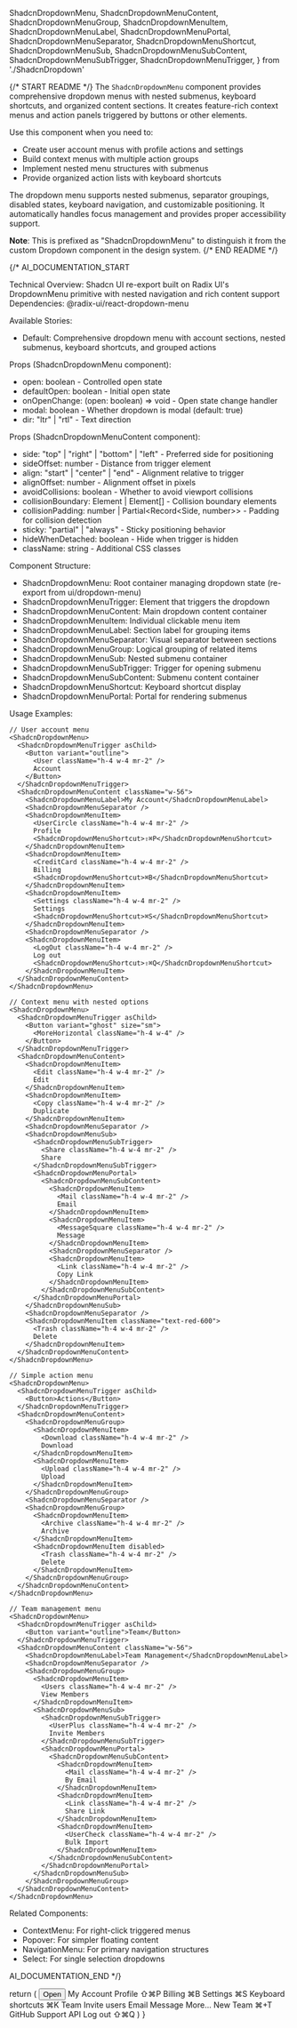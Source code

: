   ShadcnDropdownMenu,
  ShadcnDropdownMenuContent,
  ShadcnDropdownMenuGroup,
  ShadcnDropdownMenuItem,
  ShadcnDropdownMenuLabel,
  ShadcnDropdownMenuPortal,
  ShadcnDropdownMenuSeparator,
  ShadcnDropdownMenuShortcut,
  ShadcnDropdownMenuSub,
  ShadcnDropdownMenuSubContent,
  ShadcnDropdownMenuSubTrigger,
  ShadcnDropdownMenuTrigger,
} from './ShadcnDropdown'

{/* START README */}
The `ShadcnDropdownMenu` component provides comprehensive dropdown menus with nested submenus, keyboard shortcuts, and organized content sections. It creates feature-rich context menus and action panels triggered by buttons or other elements.

Use this component when you need to:

- Create user account menus with profile actions and settings
- Build context menus with multiple action groups
- Implement nested menu structures with submenus
- Provide organized action lists with keyboard shortcuts

The dropdown menu supports nested submenus, separator groupings, disabled states, keyboard navigation, and customizable positioning. It automatically handles focus management and provides proper accessibility support.

**Note**: This is prefixed as "ShadcnDropdownMenu" to distinguish it from the custom Dropdown component in the design system.
{/* END README */}

{/\*
AI_DOCUMENTATION_START

Technical Overview: Shadcn UI re-export built on Radix UI's DropdownMenu primitive with nested navigation and rich content support
Dependencies: @radix-ui/react-dropdown-menu

Available Stories:

- Default: Comprehensive dropdown menu with account sections, nested submenus, keyboard shortcuts, and grouped actions

Props (ShadcnDropdownMenu component):

- open: boolean - Controlled open state
- defaultOpen: boolean - Initial open state
- onOpenChange: (open: boolean) => void - Open state change handler
- modal: boolean - Whether dropdown is modal (default: true)
- dir: "ltr" | "rtl" - Text direction

Props (ShadcnDropdownMenuContent component):

- side: "top" | "right" | "bottom" | "left" - Preferred side for positioning
- sideOffset: number - Distance from trigger element
- align: "start" | "center" | "end" - Alignment relative to trigger
- alignOffset: number - Alignment offset in pixels
- avoidCollisions: boolean - Whether to avoid viewport collisions
- collisionBoundary: Element | Element[] - Collision boundary elements
- collisionPadding: number | Partial<Record<Side, number>> - Padding for collision detection
- sticky: "partial" | "always" - Sticky positioning behavior
- hideWhenDetached: boolean - Hide when trigger is hidden
- className: string - Additional CSS classes

Component Structure:

- ShadcnDropdownMenu: Root container managing dropdown state (re-export from ui/dropdown-menu)
- ShadcnDropdownMenuTrigger: Element that triggers the dropdown
- ShadcnDropdownMenuContent: Main dropdown content container
- ShadcnDropdownMenuItem: Individual clickable menu item
- ShadcnDropdownMenuLabel: Section label for grouping items
- ShadcnDropdownMenuSeparator: Visual separator between sections
- ShadcnDropdownMenuGroup: Logical grouping of related items
- ShadcnDropdownMenuSub: Nested submenu container
- ShadcnDropdownMenuSubTrigger: Trigger for opening submenu
- ShadcnDropdownMenuSubContent: Submenu content container
- ShadcnDropdownMenuShortcut: Keyboard shortcut display
- ShadcnDropdownMenuPortal: Portal for rendering submenus

Usage Examples:

```tsx
// User account menu
<ShadcnDropdownMenu>
  <ShadcnDropdownMenuTrigger asChild>
    <Button variant="outline">
      <User className="h-4 w-4 mr-2" />
      Account
    </Button>
  </ShadcnDropdownMenuTrigger>
  <ShadcnDropdownMenuContent className="w-56">
    <ShadcnDropdownMenuLabel>My Account</ShadcnDropdownMenuLabel>
    <ShadcnDropdownMenuSeparator />
    <ShadcnDropdownMenuItem>
      <UserCircle className="h-4 w-4 mr-2" />
      Profile
      <ShadcnDropdownMenuShortcut>⇧⌘P</ShadcnDropdownMenuShortcut>
    </ShadcnDropdownMenuItem>
    <ShadcnDropdownMenuItem>
      <CreditCard className="h-4 w-4 mr-2" />
      Billing
      <ShadcnDropdownMenuShortcut>⌘B</ShadcnDropdownMenuShortcut>
    </ShadcnDropdownMenuItem>
    <ShadcnDropdownMenuItem>
      <Settings className="h-4 w-4 mr-2" />
      Settings
      <ShadcnDropdownMenuShortcut>⌘S</ShadcnDropdownMenuShortcut>
    </ShadcnDropdownMenuItem>
    <ShadcnDropdownMenuSeparator />
    <ShadcnDropdownMenuItem>
      <LogOut className="h-4 w-4 mr-2" />
      Log out
      <ShadcnDropdownMenuShortcut>⇧⌘Q</ShadcnDropdownMenuShortcut>
    </ShadcnDropdownMenuItem>
  </ShadcnDropdownMenuContent>
</ShadcnDropdownMenu>

// Context menu with nested options
<ShadcnDropdownMenu>
  <ShadcnDropdownMenuTrigger asChild>
    <Button variant="ghost" size="sm">
      <MoreHorizontal className="h-4 w-4" />
    </Button>
  </ShadcnDropdownMenuTrigger>
  <ShadcnDropdownMenuContent>
    <ShadcnDropdownMenuItem>
      <Edit className="h-4 w-4 mr-2" />
      Edit
    </ShadcnDropdownMenuItem>
    <ShadcnDropdownMenuItem>
      <Copy className="h-4 w-4 mr-2" />
      Duplicate
    </ShadcnDropdownMenuItem>
    <ShadcnDropdownMenuSeparator />
    <ShadcnDropdownMenuSub>
      <ShadcnDropdownMenuSubTrigger>
        <Share className="h-4 w-4 mr-2" />
        Share
      </ShadcnDropdownMenuSubTrigger>
      <ShadcnDropdownMenuPortal>
        <ShadcnDropdownMenuSubContent>
          <ShadcnDropdownMenuItem>
            <Mail className="h-4 w-4 mr-2" />
            Email
          </ShadcnDropdownMenuItem>
          <ShadcnDropdownMenuItem>
            <MessageSquare className="h-4 w-4 mr-2" />
            Message
          </ShadcnDropdownMenuItem>
          <ShadcnDropdownMenuSeparator />
          <ShadcnDropdownMenuItem>
            <Link className="h-4 w-4 mr-2" />
            Copy Link
          </ShadcnDropdownMenuItem>
        </ShadcnDropdownMenuSubContent>
      </ShadcnDropdownMenuPortal>
    </ShadcnDropdownMenuSub>
    <ShadcnDropdownMenuSeparator />
    <ShadcnDropdownMenuItem className="text-red-600">
      <Trash className="h-4 w-4 mr-2" />
      Delete
    </ShadcnDropdownMenuItem>
  </ShadcnDropdownMenuContent>
</ShadcnDropdownMenu>

// Simple action menu
<ShadcnDropdownMenu>
  <ShadcnDropdownMenuTrigger asChild>
    <Button>Actions</Button>
  </ShadcnDropdownMenuTrigger>
  <ShadcnDropdownMenuContent>
    <ShadcnDropdownMenuGroup>
      <ShadcnDropdownMenuItem>
        <Download className="h-4 w-4 mr-2" />
        Download
      </ShadcnDropdownMenuItem>
      <ShadcnDropdownMenuItem>
        <Upload className="h-4 w-4 mr-2" />
        Upload
      </ShadcnDropdownMenuItem>
    </ShadcnDropdownMenuGroup>
    <ShadcnDropdownMenuSeparator />
    <ShadcnDropdownMenuGroup>
      <ShadcnDropdownMenuItem>
        <Archive className="h-4 w-4 mr-2" />
        Archive
      </ShadcnDropdownMenuItem>
      <ShadcnDropdownMenuItem disabled>
        <Trash className="h-4 w-4 mr-2" />
        Delete
      </ShadcnDropdownMenuItem>
    </ShadcnDropdownMenuGroup>
  </ShadcnDropdownMenuContent>
</ShadcnDropdownMenu>

// Team management menu
<ShadcnDropdownMenu>
  <ShadcnDropdownMenuTrigger asChild>
    <Button variant="outline">Team</Button>
  </ShadcnDropdownMenuTrigger>
  <ShadcnDropdownMenuContent className="w-56">
    <ShadcnDropdownMenuLabel>Team Management</ShadcnDropdownMenuLabel>
    <ShadcnDropdownMenuSeparator />
    <ShadcnDropdownMenuGroup>
      <ShadcnDropdownMenuItem>
        <Users className="h-4 w-4 mr-2" />
        View Members
      </ShadcnDropdownMenuItem>
      <ShadcnDropdownMenuSub>
        <ShadcnDropdownMenuSubTrigger>
          <UserPlus className="h-4 w-4 mr-2" />
          Invite Members
        </ShadcnDropdownMenuSubTrigger>
        <ShadcnDropdownMenuPortal>
          <ShadcnDropdownMenuSubContent>
            <ShadcnDropdownMenuItem>
              <Mail className="h-4 w-4 mr-2" />
              By Email
            </ShadcnDropdownMenuItem>
            <ShadcnDropdownMenuItem>
              <Link className="h-4 w-4 mr-2" />
              Share Link
            </ShadcnDropdownMenuItem>
            <ShadcnDropdownMenuItem>
              <UserCheck className="h-4 w-4 mr-2" />
              Bulk Import
            </ShadcnDropdownMenuItem>
          </ShadcnDropdownMenuSubContent>
        </ShadcnDropdownMenuPortal>
      </ShadcnDropdownMenuSub>
    </ShadcnDropdownMenuGroup>
  </ShadcnDropdownMenuContent>
</ShadcnDropdownMenu>
```

Related Components:

- ContextMenu: For right-click triggered menus
- Popover: For simpler floating content
- NavigationMenu: For primary navigation structures
- Select: For single selection dropdowns

AI_DOCUMENTATION_END
\*/}

  return (
    <ShadcnDropdownMenu>
      <ShadcnDropdownMenuTrigger asChild>
        <Button variant="outline">Open</Button>
      </ShadcnDropdownMenuTrigger>
      <ShadcnDropdownMenuContent className="w-56" align="start">
        <ShadcnDropdownMenuLabel>My Account</ShadcnDropdownMenuLabel>
        <ShadcnDropdownMenuGroup>
          <ShadcnDropdownMenuItem>
            Profile
            <ShadcnDropdownMenuShortcut>⇧⌘P</ShadcnDropdownMenuShortcut>
          </ShadcnDropdownMenuItem>
          <ShadcnDropdownMenuItem>
            Billing
            <ShadcnDropdownMenuShortcut>⌘B</ShadcnDropdownMenuShortcut>
          </ShadcnDropdownMenuItem>
          <ShadcnDropdownMenuItem>
            Settings
            <ShadcnDropdownMenuShortcut>⌘S</ShadcnDropdownMenuShortcut>
          </ShadcnDropdownMenuItem>
          <ShadcnDropdownMenuItem>
            Keyboard shortcuts
            <ShadcnDropdownMenuShortcut>⌘K</ShadcnDropdownMenuShortcut>
          </ShadcnDropdownMenuItem>
        </ShadcnDropdownMenuGroup>
        <ShadcnDropdownMenuSeparator />
        <ShadcnDropdownMenuGroup>
          <ShadcnDropdownMenuItem>Team</ShadcnDropdownMenuItem>
          <ShadcnDropdownMenuSub>
            <ShadcnDropdownMenuSubTrigger>
              Invite users
            </ShadcnDropdownMenuSubTrigger>
            <ShadcnDropdownMenuPortal>
              <ShadcnDropdownMenuSubContent>
                <ShadcnDropdownMenuItem>Email</ShadcnDropdownMenuItem>
                <ShadcnDropdownMenuItem>Message</ShadcnDropdownMenuItem>
                <ShadcnDropdownMenuSeparator />
                <ShadcnDropdownMenuItem>More...</ShadcnDropdownMenuItem>
              </ShadcnDropdownMenuSubContent>
            </ShadcnDropdownMenuPortal>
          </ShadcnDropdownMenuSub>
          <ShadcnDropdownMenuItem>
            New Team
            <ShadcnDropdownMenuShortcut>⌘+T</ShadcnDropdownMenuShortcut>
          </ShadcnDropdownMenuItem>
        </ShadcnDropdownMenuGroup>
        <ShadcnDropdownMenuSeparator />
        <ShadcnDropdownMenuItem>GitHub</ShadcnDropdownMenuItem>
        <ShadcnDropdownMenuItem>Support</ShadcnDropdownMenuItem>
        <ShadcnDropdownMenuItem disabled>API</ShadcnDropdownMenuItem>
        <ShadcnDropdownMenuSeparator />
        <ShadcnDropdownMenuItem>
          Log out
          <ShadcnDropdownMenuShortcut>⇧⌘Q</ShadcnDropdownMenuShortcut>
        </ShadcnDropdownMenuItem>
      </ShadcnDropdownMenuContent>
    </ShadcnDropdownMenu>
  )
}

